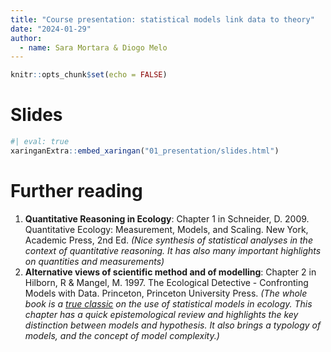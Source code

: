```yaml
---
title: "Course presentation: statistical models link data to theory"
date: "2024-01-29" 
author:
  - name: Sara Mortara & Diogo Melo
---
```


```r
knitr::opts_chunk$set(echo = FALSE)
```


# Slides

```r
#| eval: true
xaringanExtra::embed_xaringan("01_presentation/slides.html")
```

# Further reading

 1. **Quantitative Reasoning in Ecology**: Chapter 1 in Schneider,
    D. 2009. Quantitative Ecology: Measurement, Models, and
    Scaling. New York, Academic Press, 2nd Ed. 
	*(Nice synthesis of
    statistical analyses in the context of quantitative reasoning. It has
    also many important highlights on quantities and measurements)*
 2. **Alternative views of scientific method and of modelling**:
    Chapter 2 in Hilborn, R & Mangel, M. 1997. The Ecological
    Detective - Confronting Models with Data. Princeton, Princeton
    University Press. 
	*(The whole book is a [true classic](https://books.google.com.br/books?id=pQabBQAAQBAJ&pg=PA3&hl=pt-BR&source=gbs_toc_r&cad=3#v=onepage&q&f=false) on
    the use of statistical models in ecology. This chapter has a quick
    epistemological review and highlights the key distinction between
    models and hypothesis. It also brings a typology of models, and
    the concept of model complexity.)*

